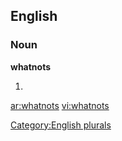 ==English==

===Noun===
'''whatnots'''

# {{plural of|[[whatnot]]}}

[[Category:English plurals]]

[[ar:whatnots]]
[[vi:whatnots]]